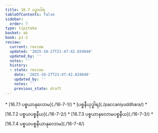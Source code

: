 ```yaml
---
title: 16.7 ပဉှာဝါရ
tableOfContents: false
sidebar:
  order: 7
type: tipitaka
basket: ab
book: p1-2
review:
  current: review
  updated: '2025-10-27T21:47:42.834840'
  updated_by: ''
  notes: ''
  history:
  - state: review
    date: '2025-10-27T21:47:42.834840'
    updated_by: ''
    notes: ''
    previous_state: draft
---
```



<ReviewStatus review={frontmatter.review} showDetails={true} />

<HypothesisAnnotation frontmatter={frontmatter} />

<DynamicBreadcrumb />



<TableOfContents book="p1-2" section="16.7">
* [16.7.1 ပစ္စယာနုလောမ](./16-7-1/)
* [ပစ္စနီယုဒ္ဓါရ](./paccaniyuddhara/)
* [16.7.2 ပစ္စယပစ္စနီယ](./16-7-2/)
* [16.7.3 ပစ္စယာနုလောမပစ္စနီယ](./16-7-3/)
* [16.7.4 ပစ္စယပစ္စနီယာနုလောမ](./16-7-4/)
</TableOfContents>